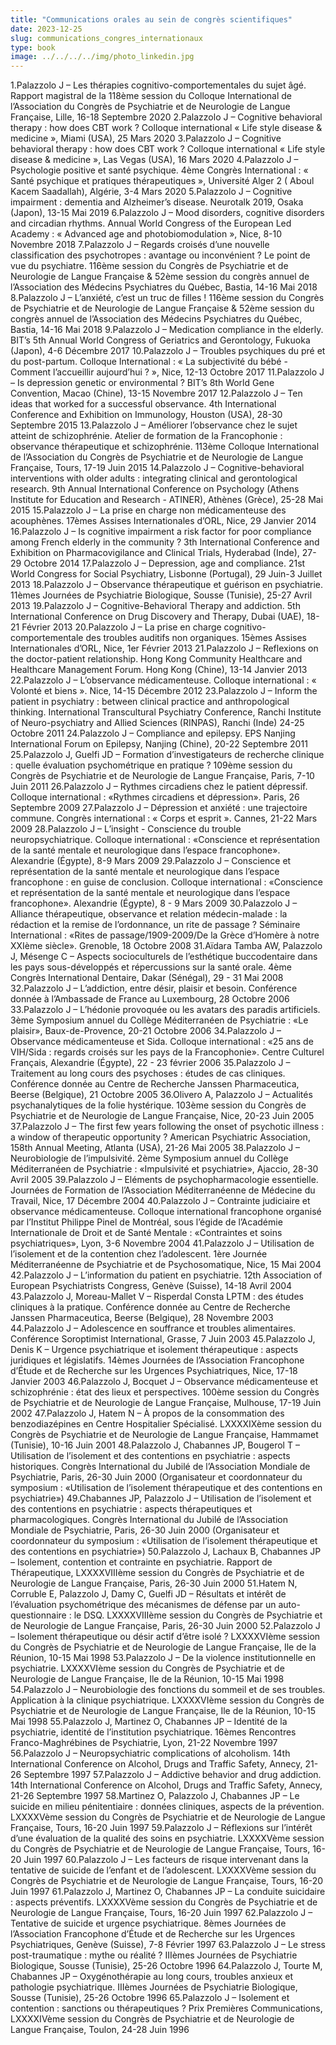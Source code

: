 ```yaml
---
title: "Communications orales au sein de congrès scientifiques"
date: 2023-12-25
slug: communications_congres_internationaux  
type: book
image: ../../../../img/photo_linkedin.jpg
---
```


1.Palazzolo J – Les thérapies cognitivo-comportementales du sujet âgé. Rapport magistral de la 118ème
session du Colloque International de l’Association du Congrès de Psychiatrie et de Neurologie de
Langue Française, Lille, 16-18 Septembre 2020
2.Palazzolo J – Cognitive behavioral therapy : how does CBT work ? Colloque international « Life style
disease & medicine », Miami (USA), 25 Mars 2020
3.Palazzolo J – Cognitive behavioral therapy : how does CBT work ? Colloque international « Life style
disease & medicine », Las Vegas (USA), 16 Mars 2020
4.Palazzolo J – Psychologie positive et santé psychique. 4ème Congrès International : « Santé psychique et
pratiques thérapeutiques », Université Alger 2 ( Aboul Kacem Saadallah), Algérie, 3-4 Mars 2020
5.Palazzolo J – Cognitive impairment : dementia and Alzheimer's disease. Neurotalk 2019, Osaka (Japon),
13-15 Mai 2019
6.Palazzolo J – Mood disorders, cognitive disorders and circadian rhythms. Annual World Congress of the
European Led Academy : « Advanced age and photobiomodulation », Nice, 8-10 Novembre 2018
7.Palazzolo J – Regards croisés d’une nouvelle classification des psychotropes : avantage ou
inconvénient ? Le point de vue du psychiatre. 116ème session du Congrès de Psychiatrie et de
Neurologie de Langue Française & 52ème session du congrès annuel de l’Association des Médecins
Psychiatres du Québec, Bastia, 14-16 Mai 2018
8.Palazzolo J – L’anxiété, c’est un truc de filles ! 116ème session du Congrès de Psychiatrie et de Neurologie
de Langue Française & 52ème session du congrès annuel de l’Association des Médecins Psychiatres
du Québec, Bastia, 14-16 Mai 2018
9.Palazzolo J – Medication compliance in the elderly. BIT’s 5th Annual World Congress of Geriatrics and
Gerontology, Fukuoka (Japon), 4-6 Décembre 2017
10.Palazzolo J – Troubles psychiques du pré et du post-partum. Colloque International : « La subjectivité du
bébé - Comment l’accueillir aujourd’hui ? », Nice, 12-13 Octobre 2017
11.Palazzolo J – Is depression genetic or environmental ? BIT's 8th World Gene Convention, Macao (Chine),
13-15 Novembre 2017
12.Palazzolo J – Ten ideas that worked for a successful observance. 4th International Conference and
Exhibition on Immunology, Houston (USA), 28-30 Septembre 2015
13.Palazzolo J – Améliorer l’observance chez le sujet atteint de schizophrénie. Atelier de formation de la
Francophonie : observance thérapeutique et schizophrénie. 113ème Colloque International de
l’Association du Congrès de Psychiatrie et de Neurologie de Langue Française, Tours, 17-19 Juin
2015
14.Palazzolo J – Cognitive-behavioral interventions with older adults : integrating clinical and gerontological
research. 9th Annual International Conference on Psychology (Athens Institute for Education and
Research - ATINER), Athènes (Grèce), 25-28 Mai 2015
15.Palazzolo J – La prise en charge non médicamenteuse des acouphènes. 17èmes Assises Internationales
d’ORL, Nice, 29 Janvier 2014
16.Palazzolo J – Is cognitive impairment a risk factor for poor compliance among French elderly in the
community ? 3th International Conference and Exhibition on Pharmacovigilance and Clinical Trials,
Hyderabad (Inde), 27-29 Octobre 2014
17.Palazzolo J – Depression, age and compliance. 21st World Congress for Social Psychiatry, Lisbonne
(Portugal), 29 Juin-3 Juillet 2013
18.Palazzolo J – Observance thérapeutique et guérison en psychiatrie. 11èmes Journées de Psychiatrie
Biologique, Sousse (Tunisie), 25-27 Avril 2013
19.Palazzolo J – Cognitive-Behavioral Therapy and addiction. 5th International Conference on Drug
Discovery and Therapy, Dubai (UAE), 18-21 Février 2013
20.Palazzolo J – La prise en charge cognitivo-comportementale des troubles auditifs non organiques. 15èmes
Assises Internationales d’ORL, Nice, 1er Février 2013
21.Palazzolo J – Reflexions on the doctor-patient relationship. Hong Kong Community Healthcare and
Healthcare Management Forum. Hong Kong (Chine), 13-14 Janvier 2013
22.Palazzolo J – L’observance médicamenteuse. Colloque international : « Volonté et biens ». Nice, 14-15
Décembre 2012
23.Palazzolo J – Inform the patient in psychiatry : between clinical practice and anthropological thinking.
International Transcultural Psychiatry Conference, Ranchi Institute of Neuro-psychiatry and Allied
Sciences (RINPAS), Ranchi (Inde) 24-25 Octobre 2011
24.Palazzolo J – Compliance and epilepsy. EPS Nanjing International Forum on Epilepsy, Nanjing (Chine),
20-22 Septembre 2011
25.Palazzolo J, Guelfi JD – Formation d'investigateurs de recherche clinique : quelle évaluation
psychométrique en pratique ? 109ème session du Congrès de Psychiatrie et de Neurologie de Langue
Française, Paris, 7-10 Juin 2011
26.Palazzolo J – Rythmes circadiens chez le patient dépressif. Colloque international : «Rythmes circadiens
et dépression». Paris, 26 Septembre 2009
27.Palazzolo J – Dépression et anxiété : une trajectoire commune. Congrès international : « Corps et
esprit ». Cannes, 21-22 Mars 2009
28.Palazzolo J – L’insight - Conscience du trouble neuropsychiatrique. Colloque international : «Conscience
et représentation de la santé mentale et neurologique dans l’espace francophone». Alexandrie (Égypte), 8-9 Mars 2009
29.Palazzolo J – Conscience et représentation de la santé mentale et neurologique dans l’espace
francophone : en guise de conclusion. Colloque international : «Conscience et représentation de la
santé mentale et neurologique dans l’espace francophone». Alexandrie (Égypte), 8 - 9 Mars 2009
30.Palazzolo J – Alliance thérapeutique, observance et relation médecin-malade : la rédaction et la remise
de l’ordonnance, un rite de passage ? Séminaire International : «Rites de passage/1909-2009/De la
Grèce d’Homère à notre XXIème siècle». Grenoble, 18 Octobre 2008
31.Aïdara Tamba AW, Palazzolo J, Mésenge C – Aspects socioculturels de l’esthétique buccodentaire
dans les pays sous-développés et répercussions sur la santé orale. 4ème Congrès International
Dentaire, Dakar (Sénégal), 29 - 31 Mai 2008
32.Palazzolo J – L’addiction, entre désir, plaisir et besoin. Conférence donnée à l’Ambassade de France au
Luxembourg, 28 Octobre 2006
33.Palazzolo J – L’hédonie provoquée ou les avatars des paradis artificiels. 3ème Symposium annuel du
Collège Méditerranéen de Psychiatrie : «Le plaisir», Baux-de-Provence, 20-21 Octobre 2006
34.Palazzolo J – Observance médicamenteuse et Sida. Colloque international : «25 ans de VIH/Sida :
regards croisés sur les pays de la Francophonie». Centre Culturel Français, Alexandrie (Égypte), 22 -
23 février 2006
35.Palazzolo J – Traitement au long cours des psychoses : études de cas cliniques. Conférence donnée au
Centre de Recherche Janssen Pharmaceutica, Beerse (Belgique), 21 Octobre 2005
36.Olivero A, Palazzolo J – Actualités psychanalytiques de la folie hystérique. 103ème session du Congrès
de Psychiatrie et de Neurologie de Langue Française, Nice, 20-23 Juin 2005
37.Palazzolo J – The first few years following the onset of psychotic illness : a window of therapeutic
opportunity ? American Psychiatric Association, 158th Annual Meeting, Atlanta (USA), 21-26 Mai 2005
38.Palazzolo J – Neurobiologie de l’impulsivité. 2ème Symposium annuel du Collège Méditerranéen de
Psychiatrie : «Impulsivité et psychiatrie», Ajaccio, 28-30 Avril 2005
39.Palazzolo J – Eléments de psychopharmacologie essentielle. Journées de Formation de l’Association
Méditerranéenne de Médecine du Travail, Nice, 17 Décembre 2004
40.Palazzolo J – Contrainte judiciaire et observance médicamenteuse. Colloque international francophone
organisé par l’Institut Philippe Pinel de Montréal, sous l’égide de l’Académie Internationale de Droit et
de Santé Mentale : «Contraintes et soins psychiatriques», Lyon, 3-6 Novembre 2004
41.Palazzolo J – Utilisation de l’isolement et de la contention chez l’adolescent. 1ère Journée
Méditerranéenne de Psychiatrie et de Psychosomatique, Nice, 15 Mai 2004
42.Palazzolo J – L’information du patient en psychiatrie. 12th Association of European Psychiatrists
Congress, Genève (Suisse), 14-18 Avril 2004
43.Palazzolo J, Moreau-Mallet V – Risperdal Consta LPTM : des études cliniques à la pratique. Conférence
donnée au Centre de Recherche Janssen Pharmaceutica, Beerse (Belgique), 28 Novembre 2003
44.Palazzolo J – Adolescence en souffrance et troubles alimentaires. Conférence Soroptimist International,
Grasse, 7 Juin 2003
45.Palazzolo J, Denis K – Urgence psychiatrique et isolement thérapeutique : aspects juridiques et
législatifs. 14èmes Journées de l’Association Francophone d’Étude et de Recherche sur les Urgences
Psychiatriques, Nice, 17-18 Janvier 2003
46.Palazzolo J, Bocquet J – Observance médicamenteuse et schizophrénie : état des lieux et perspectives.
100ème session du Congrès de Psychiatrie et de Neurologie de Langue Française, Mulhouse, 17-19
Juin 2002
47.Palazzolo J, Hatem N – À propos de la consommation des benzodiazépines en Centre Hospitalier
Spécialisé. LXXXXIXème session du Congrès de Psychiatrie et de Neurologie de Langue Française,
Hammamet (Tunisie), 10-16 Juin 2001
48.Palazzolo J, Chabannes JP, Bougerol T – Utilisation de l’isolement et des contentions en psychiatrie :
aspects historiques. Congrès International du Jubilé de l’Association Mondiale de Psychiatrie, Paris,
26-30 Juin 2000 (Organisateur et coordonnateur du symposium : «Utilisation de l’isolement
thérapeutique et des contentions en psychiatrie»)
49.Chabannes JP, Palazzolo J – Utilisation de l’isolement et des contentions en psychiatrie : aspects
thérapeutiques et pharmacologiques. Congrès International du Jubilé de l’Association Mondiale de
Psychiatrie, Paris, 26-30 Juin 2000 (Organisateur et coordonnateur du symposium : «Utilisation de
l’isolement thérapeutique et des contentions en psychiatrie»)
50.Palazzolo J, Lachaux B, Chabannes JP – Isolement, contention et contrainte en psychiatrie. Rapport
de Thérapeutique, LXXXXVIIIème session du Congrès de Psychiatrie et de Neurologie de Langue
Française, Paris, 26-30 Juin 2000
51.Hatem N, Corruble E, Palazzolo J, Damy C, Guelfi JD – Résultats et intérêt de l'évaluation
psychométrique des mécanismes de défense par un auto-questionnaire : le DSQ. LXXXXVIIIème
session du Congrès de Psychiatrie et de Neurologie de Langue Française, Paris, 26-30 Juin 2000
52.Palazzolo J – Isolement thérapeutique ou désir actif d’être isolé ? LXXXXVIème session du Congrès de
Psychiatrie et de Neurologie de Langue Française, Ile de la Réunion, 10-15 Mai 1998
53.Palazzolo J – De la violence institutionnelle en psychiatrie. LXXXXVIème session du Congrès de
Psychiatrie et de Neurologie de Langue Française, Ile de la Réunion, 10-15 Mai 1998
54.Palazzolo J – Neurobiologie des fonctions du sommeil et de ses troubles. Application à la clinique
psychiatrique. LXXXXVIème session du Congrès de Psychiatrie et de Neurologie de Langue Française,
Ile de la Réunion, 10-15 Mai 1998
55.Palazzolo J, Martinez O, Chabannes JP – Identité de la psychiatrie, identité de l’institution
psychiatrique. 16èmes Rencontres Franco-Maghrébines de Psychiatrie, Lyon, 21-22 Novembre 1997
56.Palazzolo J – Neuropsychiatric complications of alcoholism. 14th International Conference on Alcohol,
Drugs and Traffic Safety, Annecy, 21-26 Septembre 1997
57.Palazzolo J – Addictive behavior and drug addiction. 14th International Conference on Alcohol, Drugs and
Traffic Safety, Annecy, 21-26 Septembre 1997
58.Martinez O, Palazzolo J, Chabannes JP – Le suicide en milieu pénitentiaire : données cliniques,
aspects de la prévention. LXXXXVème session du Congrès de Psychiatrie et de Neurologie de Langue
Française, Tours, 16-20 Juin 1997
59.Palazzolo J – Réflexions sur l’intérêt d’une évaluation de la qualité des soins en psychiatrie. LXXXXVème
session du Congrès de Psychiatrie et de Neurologie de Langue Française, Tours, 16-20 Juin 1997
60.Palazzolo J – Les facteurs de risque intervenant dans la tentative de suicide de l’enfant et de
l’adolescent. LXXXXVème session du Congrès de Psychiatrie et de Neurologie de Langue Française,
Tours, 16-20 Juin 1997
61.Palazzolo J, Martinez O, Chabannes JP – La conduite suicidaire : aspects préventifs. LXXXXVème
session du Congrès de Psychiatrie et de Neurologie de Langue Française, Tours, 16-20 Juin 1997
62.Palazzolo J – Tentative de suicide et urgence psychiatrique. 8èmes Journées de l’Association
Francophone d’Étude et de Recherche sur les Urgences Psychiatriques, Genève (Suisse), 7-8 Février
1997
63.Palazzolo J – Le stress post-traumatique : mythe ou réalité ? IIIèmes Journées de Psychiatrie Biologique,
Sousse (Tunisie), 25-26 Octobre 1996
64.Palazzolo J, Tourte M, Chabannes JP – Oxygénothérapie au long cours, troubles anxieux et pathologie
psychiatrique. IIIèmes Journées de Psychiatrie Biologique, Sousse (Tunisie), 25-26 Octobre 1996
65.Palazzolo J – Isolement et contention : sanctions ou thérapeutiques ? Prix Premières Communications,
LXXXXIVème session du Congrès de Psychiatrie et de Neurologie de Langue Française, Toulon, 24-28
Juin 1996
